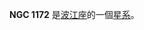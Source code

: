 {{NGCInfoBox|NGCID=NGC 1172|發現者=弗里德里希·威廉·赫歇爾|發現日期=1785年12月30日|其他編號=MCG -3-8-59|曆元=J2000.0|赤經=3時1分36秒
|赤緯=-14°50'12"|星座=波江座|星體=星系|星等=11.9|表面亮度=13.5|藍等=12.9}}

'''NGC 1172''' 是[[波江座|波江座]]的一個[[星系|星系]]。

{{NGCReference|1172}}
{{Catalogs|NGC=1172}}
{{Galaxy-stub}}